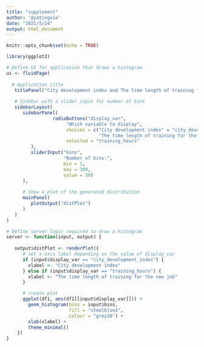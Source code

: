 ---
title: "supplement"
author: '@yatingxie'
date: "2021/5/24"
output: html_document
---

```{r setup, include=FALSE}
knitr::opts_chunk$set(echo = TRUE)
```

```{r df1-2, echo=TRUE}
library(ggplot2)

# Define UI for application that draws a histogram
ui <- fluidPage(
  
  # Application title
   titlePanel("City development index and The time length of training for the new job"),
   
   # Sidebar with a slider input for number of bins 
   sidebarLayout(
      sidebarPanel(
                 radioButtons("display_var",
                      "Which variable to display",
                      choices = c("City development index" = "city_development_index",
                                  "The time length of training for the new job" = "training_hours"),
                      selected = "training_hours"
         ),
         sliderInput("bins",
                     "Number of bins:",
                     min = 1,
                     max = 300,
                     value = 50)
      ),
      
      # Show a plot of the generated distribution
      mainPanel(
         plotOutput("distPlot")
      )
   )
)

# Define server logic required to draw a histogram
server <- function(input, output) {
   
   output$distPlot <- renderPlot({
      # set x-axis label depending on the value of display_var
      if (input$display_var == "city_development_index") {
        xlabel <- "City development index"
      } else if (input$display_var == "training_hours") {
        xlabel <- "The time length of training for the new job"
      }

      # create plot
      ggplot(df1, aes(df1[[input$display_var]])) +
        geom_histogram(bins = input$bins,
                       fill = "steelblue3",
                       colour = "grey30") +
        xlab(xlabel) +
        theme_minimal()
    })
}

```


